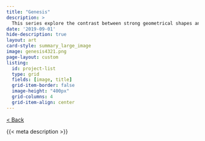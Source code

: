```yaml
---
title: "Genesis"
description: >
  This series explore the contrast between strong geometrical shapes and chaotic movements by backtracing shapes through various types of flow fields. The artistic idea is to show the birth of geometries as they are drawn out of the void.
date: '2019-09-01'
hide-description: true
layout: art
card-style: summary_large_image
image: genesis4321.png
page-layout: custom
listing:
  id: project-list
  type: grid
  fields: [image, title]
  grid-item-border: false
  image-height: "400px"
  grid-columns: 4
  grid-item-align: center
---
```


[\< Back](../index.qmd){.btn .btn-secondary .btn-sm .btn role="button"} 

{{< meta description >}}
